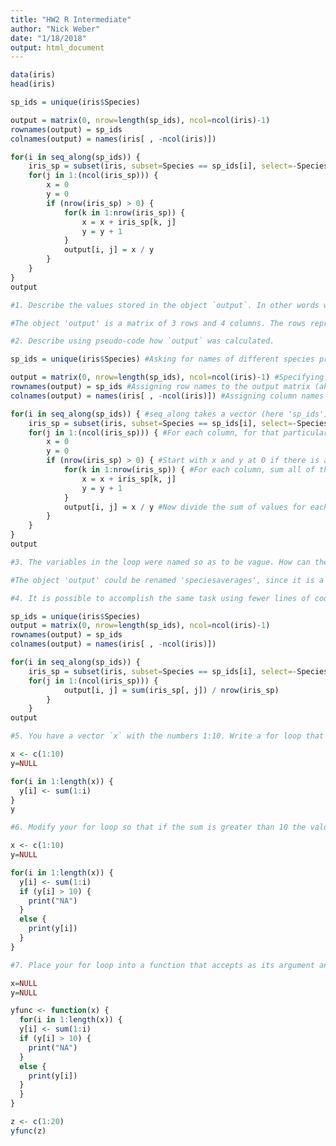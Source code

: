 ```yaml
---
title: "HW2 R Intermediate"
author: "Nick Weber"
date: "1/18/2018"
output: html_document
---
```


```r
data(iris)
head(iris)

sp_ids = unique(iris$Species)

output = matrix(0, nrow=length(sp_ids), ncol=ncol(iris)-1)
rownames(output) = sp_ids 
colnames(output) = names(iris[ , -ncol(iris)]) 

for(i in seq_along(sp_ids)) { 
    iris_sp = subset(iris, subset=Species == sp_ids[i], select=-Species) 
    for(j in 1:(ncol(iris_sp))) { 
        x = 0
        y = 0
        if (nrow(iris_sp) > 0) { 
            for(k in 1:nrow(iris_sp)) { 
                x = x + iris_sp[k, j]
                y = y + 1
            }
            output[i, j] = x / y
        }
    }
}
output
```

```r
#1. Describe the values stored in the object `output`. In other words what did the loops create?

#The object 'output' is a matrix of 3 rows and 4 columns. The rows represent the three different species, and the values are averages of Sepal Length, Sepal Width, Petal Length, and Petal Width for each of the three species.  
```

```r
#2. Describe using pseudo-code how `output` was calculated.

sp_ids = unique(iris$Species) #Asking for names of different species present in 'iris'.

output = matrix(0, nrow=length(sp_ids), ncol=ncol(iris)-1) #Specifying layout of output matrix.
rownames(output) = sp_ids #Assigning row names to the output matrix (aka species names).
colnames(output) = names(iris[ , -ncol(iris)]) #Assigning column names to output matrix (aka column names present in 'iris' minus the last column).

for(i in seq_along(sp_ids)) { #seq_along takes a vector (here 'sp_ids') and creates a sequence up to the count of elements in the vector. 
    iris_sp = subset(iris, subset=Species == sp_ids[i], select=-Species) #Subset data for a particular species...
    for(j in 1:(ncol(iris_sp))) { #For each column, for that particular species...
        x = 0
        y = 0
        if (nrow(iris_sp) > 0) { #Start with x and y at 0 if there is at least one row of values for that species...
            for(k in 1:nrow(iris_sp)) { #For each column, sum all of the values (x) and count the number of values (y)...
                x = x + iris_sp[k, j]
                y = y + 1
            }
            output[i, j] = x / y #Now divide the sum of values for each column by the number of values in that column.
        }
    }
}
output
```

```r
#3. The variables in the loop were named so as to be vague. How can the objects `output`, `x`, and `y` could be renamed such that it is clearer what is occurring in the loop.

#The object 'output' could be renamed 'speciesaverages', since it is a matrix of the different averages for each of the species. The object 'x' could be renamed 'sumvalues' and the object 'y' could be renamed 'countvalues'.
```

```r
#4. It is possible to accomplish the same task using fewer lines of code? Please suggest one other way to calculate `output` that decreases the number of loops by 1. 

sp_ids = unique(iris$Species) 
output = matrix(0, nrow=length(sp_ids), ncol=ncol(iris)-1) 
rownames(output) = sp_ids 
colnames(output) = names(iris[ , -ncol(iris)]) 

for(i in seq_along(sp_ids)) { 
    iris_sp = subset(iris, subset=Species == sp_ids[i], select=-Species) 
    for(j in 1:(ncol(iris_sp))) { 
            output[i, j] = sum(iris_sp[, j]) / nrow(iris_sp)
        }
    }
output
```

```r
#5. You have a vector `x` with the numbers 1:10. Write a for loop that will produce a vector `y` that contains the sum of `x` up to that index of `x`. So for example the elements of `x` are 1, 2, 3, and so on and the elements of `y` would be 1, 3, 6, and so on. 

x <- c(1:10)
y=NULL

for(i in 1:length(x)) {
  y[i] <- sum(1:i)
}
y
```

```r
#6. Modify your for loop so that if the sum is greater than 10 the value of `y` is set to NA

x <- c(1:10)
y=NULL

for(i in 1:length(x)) {
  y[i] <- sum(1:i)
  if (y[i] > 10) {
    print("NA")
  }
  else {
    print(y[i])
  }
}
```

```r
#7. Place your for loop into a function that accepts as its argument any vector of arbitrary length and it will return `y`. 

x=NULL
y=NULL

yfunc <- function(x) {
  for(i in 1:length(x)) {
  y[i] <- sum(1:i)
  if (y[i] > 10) {
    print("NA")
  }
  else {
    print(y[i])
  }
  }
}

z <- c(1:20)
yfunc(z)
```